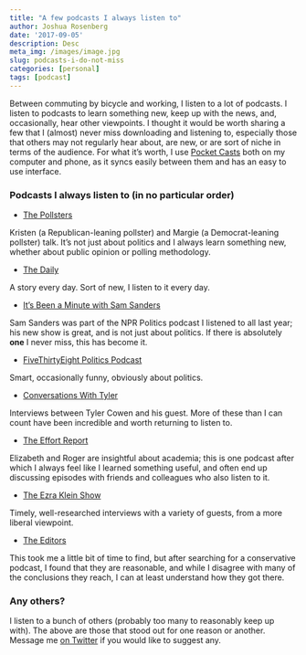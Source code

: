 ```yaml
---
title: "A few podcasts I always listen to"
author: Joshua Rosenberg
date: '2017-09-05'
description: Desc
meta_img: /images/image.jpg
slug: podcasts-i-do-not-miss
categories: [personal]
tags: [podcast]
---
```


Between commuting by bicycle and working, I listen to a lot of podcasts. I listen to podcasts to learn something new, keep up with the news, and, occasionally, hear other viewpoints. I thought it would be worth sharing a few that I (almost) never miss downloading and listening to, especially those that others may not regularly hear about, are new, or are sort of niche in terms of the audience. For what it's worth, I use [Pocket Casts](https://www.shiftyjelly.com/pocketcasts) both on my computer and phone, as it syncs easily between them and has an easy to use interface. 

### Podcasts I always listen to (in no particular order)

- [The Pollsters](https://www.google.com/search?q=the+pollsters&oq=the+pollsters&aqs=chrome..69i57j69i64.1703j0j7&sourceid=chrome&ie=UTF-8)

Kristen (a Republican-leaning pollster) and Margie (a Democrat-leaning pollster) talk. It's not just about politics and I always learn something new, whether about public opinion or polling methodology. 

- [The Daily](https://www.nytimes.com/podcasts/the-daily?mcubz=3&_r=0)

A story every day. Sort of new, I listen to it every day.

- [It's Been a Minute with Sam Sanders](http://www.npr.org/podcasts/510317/its-been-a-minute-with-sam-sanders)

Sam Sanders was part of the NPR Politics podcast I listened to all last year; his new show is great, and is not just about politics. If there is absolutely **one** I never miss, this has become it. 

- [FiveThirtyEight Politics Podcast](https://fivethirtyeight.com/tag/politics-podcast/)

Smart, occasionally funny, obviously about politics. 

- [Conversations With Tyler](https://medium.com/conversations-with-tyler)

Interviews between Tyler Cowen and his guest. More of these than I can count have been incredible and worth returning to listen to.

- [The Effort Report](http://effortreport.libsyn.com/)

Elizabeth and Roger are insightful about academia; this is one podcast after which I always feel like I learned something useful, and often end up discussing episodes with friends and colleagues who also listen to it.

- [The Ezra Klein Show](https://www.vox.com/ezra-klein-show-podcast)

Timely, well-researched interviews with a variety of guests, from a more liberal viewpoint.

- [The Editors](https://www.nationalreview.com/media/editors)

This took me a little bit of time to find, but after searching for a conservative podcast, I found that they are reasonable, and while I disagree with many of the conclusions they reach, I can at least understand how they got there.

### Any others?

I listen to a bunch of others (probably too many to reasonably keep up with). The above are those that stood out for one reason or another. Message me [on Twitter](https://twitter.com/jrosenberg6432) if you would like to suggest any.